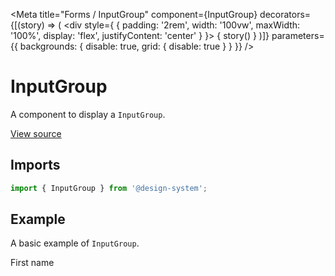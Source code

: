 
<Meta
  title="Forms / InputGroup"
  component={InputGroup}
  decorators={[(story) => (
    <div style={ { padding: '2rem', width: '100vw', maxWidth: '100%', display: 'flex', justifyContent: 'center' } }>
      { story() }
    </div>
  )]}
  parameters={{ backgrounds: { disable: true, grid: { disable: true } } }}
/>

# InputGroup

A component to display a `InputGroup`.

[View source](https://github.com/actarian/design-system/tree/main/src/ui/forms/input-group)

## Imports

```js
import { InputGroup } from '@design-system';
```

<!--
## Props

<ArgsTable of={InputGroupProps} />
-->

## Example

A basic example of `InputGroup`.

<Canvas>
  <Story name="default">
    <div style={{ padding: '4rem', fontSize: '2rem', width: '100%', maxWidth: '500px' }}>
      <Field>
        <Label>First name</Label>
        <InputGroup placeholder="First name" />
      </Field>
    </div>
  </Story>
</Canvas>
